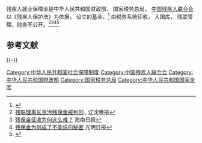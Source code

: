 {{expand|time=2016-11-04T02:27:01+00:00}}
残疾人就业保障金是中华人民共和国财政部， 国家税务总局， [[中国残疾人联合会|中国残疾人联合会]]以《残疾人保护法》为依据， 设立的基金。<ref>{{Cite web |url=http://szs.mof.gov.cn/bgtZaiXianFuWu_1_1_11/mlqd/201509/t20150914_1458276.html |title=关于印发《残疾人就业保障金征收使用管理办法》的通知 |access-date=2016-11-04 |archive-url=https://web.archive.org/web/20161104203715/http://szs.mof.gov.cn/bgtZaiXianFuWu_1_1_11/mlqd/201509/t20150914_1458276.html |archive-date=2016-11-04 |dead-url=yes }}</ref> 由税务系统征收， 入国库， 残联管理，财务不公开。<ref>[http://news.syd.com.cn/system/2016/10/16/011200169.shtml 残联理事长贪污残保金被判刑] {{Wayback|url=http://news.syd.com.cn/system/2016/10/16/011200169.shtml |date=20161018195747 }}, 辽沈晚报</ref><ref>[http://news.163.com/14/1203/08/ACHBTFQI00014Q4P.html 残保金征收为何这么难？] {{Wayback|url=http://news.163.com/14/1203/08/ACHBTFQI00014Q4P.html |date=20190519114240 }}海南日报</ref><ref>[http://epaper.gmw.cn/gmrb/html/2014-06/04/nw.D110000gmrb_20140604_1-02.htm 残保金为何成了不能说的秘密] {{Wayback|url=http://epaper.gmw.cn/gmrb/html/2014-06/04/nw.D110000gmrb_20140604_1-02.htm |date=20190520130315 }}光明日报</ref><ref>{{Cite web |url=http://www.guancha.cn/local/2014_06_04_234784.shtml |title=人民日报质疑深圳残联50亿经费去向 当地残联理事长：没规定公开，且敏感 |access-date=2016-11-04 |archive-date=2019-05-27 |archive-url=https://web.archive.org/web/20190527101754/https://www.guancha.cn/local/2014_06_04_234784.shtml |dead-url=no }}</ref>

== 参考文献 ==
{{Reflist|30em}}

{{-}}
{{中国残疾人}}

[[Category:中华人民共和国社会保障制度|Category:中华人民共和国社会保障制度]]
[[Category:中国残疾人联合会|Category:中国残疾人联合会]]
[[Category:中华人民共和国财政部|Category:中华人民共和国财政部]]
[[Category:国家税务总局|Category:国家税务总局]]
[[Category:中华人民共和国国家金库|Category:中华人民共和国国家金库]]